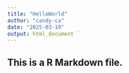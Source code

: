 ```yaml
---
title: "HelloWorld"
author: "candy-ca"
date: "2025-03-19"
output: html_document `
---
```

## This is a R Markdown file.